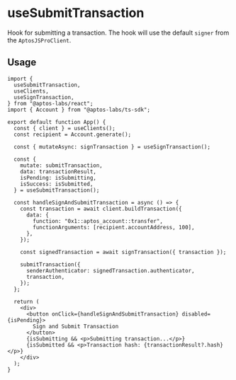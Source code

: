 # useSubmitTransaction

Hook for submitting a transaction. The hook will use the default `signer` from the `AptosJSProClient`.

## Usage

```tsx
import {
  useSubmitTransaction,
  useClients,
  useSignTransaction,
} from "@aptos-labs/react";
import { Account } from "@aptos-labs/ts-sdk";

export default function App() {
  const { client } = useClients();
  const recipient = Account.generate();

  const { mutateAsync: signTransaction } = useSignTransaction();

  const {
    mutate: submitTransaction,
    data: transactionResult,
    isPending: isSubmitting,
    isSuccess: isSubmitted,
  } = useSubmitTransaction();

  const handleSignAndSubmitTransaction = async () => {
    const transaction = await client.buildTransaction({
      data: {
        function: "0x1::aptos_account::transfer",
        functionArguments: [recipient.accountAddress, 100],
      },
    });

    const signedTransaction = await signTransaction({ transaction });

    submitTransaction({
      senderAuthenticator: signedTransaction.authenticator,
      transaction,
    });
  };

  return (
    <div>
      <button onClick={handleSignAndSubmitTransaction} disabled={isPending}>
        Sign and Submit Transaction
      </button>
      {isSubmitting && <p>Submitting transaction...</p>}
      {isSubmitted && <p>Transaction hash: {transactionResult?.hash}</p>}
    </div>
  );
}
```
